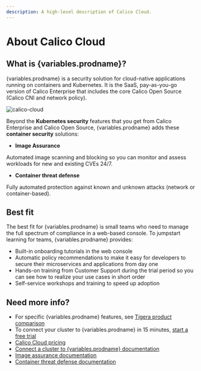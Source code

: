 ```yaml
---
description: A high-level description of Calico Cloud.
---
```



# About Calico Cloud

## What is {variables.prodname}?

{variables.prodname} is a security solution for cloud-native applications running on containers and Kubernetes. It is the SaaS, pay-as-you-go version of Calico Enterprise that includes the core Calico Open Source (Calico CNI and network policy).

![calico-cloud](/img/calico/calico-cloud.svg)

Beyond the **Kubernetes security** features that you get from Calico Enterprise and Calico Open Source, {variables.prodname} adds these **container security** solutions:

- **Image Assurance**

Automated image scanning and blocking so you can monitor and assess workloads for new and existing CVEs 24/7.

- **Container threat defense**

Fully automated protection against known and unknown attacks (network or container-based).

## Best fit

The best fit for {variables.prodname} is small teams who need to manage the full spectrum of compliance in a web-based console. To jumpstart learning for teams, {variables.prodname} provides:

- Built-in onboarding tutorials in the web console
- Automatic policy recommendations to make it easy for developers to secure their microservices and applications from day one
- Hands-on training from Customer Support during the trial period so you can see how to realize your use cases in short order
- Self-service workshops and training to speed up adoption

## Need more info?

- For specific {variables.prodname} features, see [Tigera product comparison](../about/product-comparison.mdx)
- To connect your cluster to {variables.prodname} in 15 minutes, [start a free trial](https://auth.calicocloud.io/u/signup/identifier?state=hKFo2SB3ekhybXN1TGdxTkZTUWIwQV9BSzNlaHBEUk0wMENJdKFur3VuaXZlcnNhbC1sb2dpbqN0aWTZIEE5b2NkREs1eWZKR0twc0ZWZmh2LWZCZEZxb2ZRNkJOo2NpZNkgc3NJQkNFdEdkZFpLNlVubDNOYWl2ZzhrY2RmcWd6dFE)
- [Calico Cloud pricing](https://www.tigera.io/tigera-products/calico-cloud-pricing/)
- [Connect a cluster to {variables.prodname} documentation](../get-started/connect-cluster.mdx)
- [Image assurance documentation](../image-assurance)
- [Container threat defense documentation](../threat/container-threat-detection.mdx)